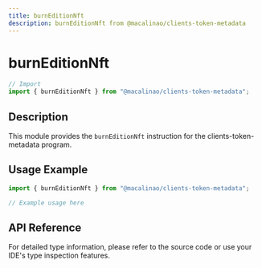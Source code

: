```yaml
---
title: burnEditionNft
description: burnEditionNft from @macalinao/clients-token-metadata
---
```


# burnEditionNft

```typescript
// Import
import { burnEditionNft } from "@macalinao/clients-token-metadata";
```

## Description

This module provides the `burnEditionNft` instruction for the clients-token-metadata program.

## Usage Example

```typescript
import { burnEditionNft } from "@macalinao/clients-token-metadata";

// Example usage here
```

## API Reference

For detailed type information, please refer to the source code or use your IDE's type inspection features.
